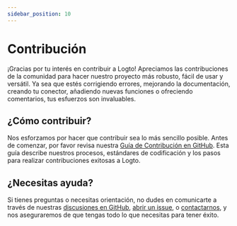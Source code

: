 ```yaml
---
sidebar_position: 10
---
```


# Contribución

¡Gracias por tu interés en contribuir a Logto! Apreciamos las contribuciones de la comunidad para hacer nuestro proyecto más robusto, fácil de usar y versátil. Ya sea que estés corrigiendo errores, mejorando la documentación, creando tu conector, añadiendo nuevas funciones o ofreciendo comentarios, tus esfuerzos son invaluables.

## ¿Cómo contribuir?

Nos esforzamos por hacer que contribuir sea lo más sencillo posible. Antes de comenzar, por favor revisa nuestra [Guía de Contribución en GitHub](https://github.com/logto-io/logto/blob/master/.github/CONTRIBUTING.md). Esta guía describe nuestros procesos, estándares de codificación y los pasos para realizar contribuciones exitosas a Logto.

## ¿Necesitas ayuda?

Si tienes preguntas o necesitas orientación, no dudes en comunicarte a través de nuestras [discusiones en GitHub](https://github.com/logto-io/logto/discussions), [abrir un issue](https://github.com/logto-io/logto/issues), o [contactarnos](https://logto.io/contact), y nos aseguraremos de que tengas todo lo que necesitas para tener éxito.
